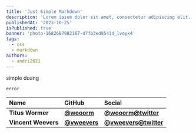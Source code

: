 ```yaml
---
title: 'Just Simple Markdown'
description: 'Lorem ipsum dolor sit amet, consectetur adipiscing elit. Duis eget rutrum velit. Vestibulum ligula nibh, tempor ut tellus vitae, dictum congue tellus. Aliquam eget consequat orci. Donec faucibus varius nunc.'
publishedAt: '2023-10-25'
isPublished: true
banner: 'photo-1682687982167-d7fb3ed8541d_lvoyk4'
tags:
  - css
  - markdown
authors:
  - andri2621
---
```


simple doang

`error`

| Name                | GitHub                                       | Social                                                |
| :------------------ | :------------------------------------------- | :---------------------------------------------------- |
| **Titus Wormer**    | [**@wooorm**](https://github.com/wooorm)     | [**@wooorm@twitter**](https://twitter.com/wooorm)     |
| **Vincent Weevers** | [**@vweevers**](https://github.com/vweevers) | [**@vweevers@twitter**](https://twitter.com/vweevers) |
